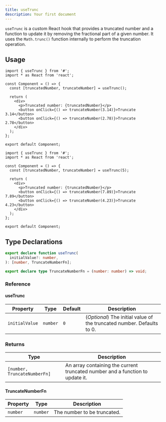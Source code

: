 ```yaml
---
title: useTrunc
description: Your first document
---
```


`useTrunc` is a custom React hook that provides a truncated number and a function to update it by removing the fractional part of a given number. It uses the `Math.trunc()` function internally to perform the truncation operation.

## Usage

```tsx
import { useTrunc } from '#';
import * as React from 'react';

const Component = () => {
  const [truncatedNumber, truncateNumber] = useTrunc();

  return (
    <div>
      <p>Truncated number: {truncatedNumber}</p>
      <button onClick={() => truncateNumber(3.14)}>Truncate 3.14</button>
      <button onClick={() => truncateNumber(2.78)}>Truncate 2.78</button>
    </div>
  );
};

export default Component;
```

```tsx
import { useTrunc } from '#';
import * as React from 'react';

const Component = () => {
  const [truncatedNumber, truncateNumber] = useTrunc(5);

  return (
    <div>
      <p>Truncated number: {truncatedNumber}</p>
      <button onClick={() => truncateNumber(7.89)}>Truncate 7.89</button>
      <button onClick={() => truncateNumber(4.23)}>Truncate 4.23</button>
    </div>
  );
};

export default Component;
```

## Type Declarations

```ts
export declare function useTrunc(
  initialValue?: number,
): [number, TruncateNumberFn];

export declare type TruncateNumberFn = (number: number) => void;
```

### Reference

#### useTrunc

| Property       | Type     | Default | Description                                                            |
| -------------- | -------- | ------- | ---------------------------------------------------------------------- |
| `initialValue` | `number` | `0`     | (_Optional_) The initial value of the truncated number. Defaults to 0. |

### Returns

| Type                         | Description                                                                   |
| ---------------------------- | ----------------------------------------------------------------------------- |
| `[number, TruncateNumberFn]` | An array containing the current truncated number and a function to update it. |

#### TruncateNumberFn

| Property | Type     | Description                 |
| -------- | -------- | --------------------------- |
| `number` | `number` | The number to be truncated. |

